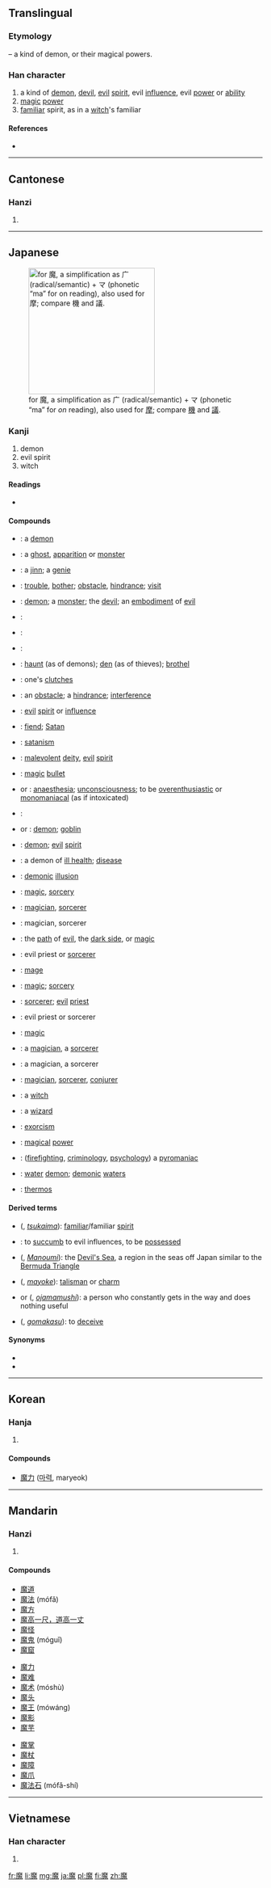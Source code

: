 ==Translingual==
===Etymology===
{{Han compound|麻|鬼|t2=demon|ls=psc|c1=p|c2=s}} – a kind of demon, or their magical powers.

===Han character===
{{Han char|rn=194|rad=鬼|as=11|sn=21|four=0021<sub>3</sub>|canj=戈金竹山戈 (ICHUI), 戈木竹山戈 (IDHUI)}}

# a kind of [[demon]], [[devil]], [[evil]] [[spirit]], evil [[influence]], evil [[power]] or [[ability]]
# [[magic]] [[power]]
# [[familiar]] spirit, as in a [[witch]]'s familiar

====References====
* {{Han ref|kx=1462.670|dkj=45906|dj=1997.020|hdz=74436.110|uh=9B54|ud=39764|bh=C55D|bd=50525}}

----

==Cantonese==
===Hanzi===
{{yue-hanzi|jyut=|y=mo1}}

# {{defn|lang=yue|sort=鬼11}}

----

==Japanese==
[[File:RYAKUJI ma.png|thumb|right|250px|{{w|Ryakuji}} for 魔, a {{w|phono-semantic}} simplification as 广 (radical/semantic) + マ (phonetic “ma” for ''on'' reading), also used for [[摩#Japanese|摩]]; compare [[機#Japanese|機]] and [[議#Japanese|議]].]]

===Kanji===
{{ja-kanji|grade=c|rs=鬼11}}

# demon
# evil spirit
# witch

====Readings====
* {{ja-readings
| on=<!--
-->{{l|ja|ま}} (''[[ma]]'')
| kun=<!--
-->
}}

====Compounds====
{{der-top|Compounds}}
* {{l|ja|魔物|tr=[[まもの]], ''[[mamono]]''}}: a [[demon]]
* {{l|ja|妖魔|tr=[[ようま]], ''[[yōma]]''}}: a [[ghost]], [[apparition]] or [[monster]]
* {{l|ja|霊魔|tr=[[れいま]], ''[[reima]]''}}: a [[jinn]]; a [[genie]]
* {{l|ja|邪魔|tr=[[じゃま]], ''[[jama]]''}}: [[trouble]], [[bother]]; [[obstacle]], [[hindrance]]; {{qualifier|formal}} [[visit]]
* {{l|ja|魔鬼|tr=[[まき]], ''[[maki]]''}}: [[demon]]; a [[monster]]; the [[devil]]; an [[embodiment]] of [[evil]]
* {{l|ja|魔王|tr=[[まおう]], ''[[maō]]''}}:
* {{l|ja|魔界|tr=[[まかい]], ''[[makai]]''}}:
* {{l|ja|魔境|tr=[[まきょう]], ''[[makyō]]''}}:
* {{l|ja|魔窟|tr=[[まくつ]], ''[[makutsu]]''}}: [[haunt]] (as of demons); [[den]] (as of thieves); [[brothel]]
* {{l|ja|魔手|tr=[[ましゅ]], ''[[mashu]]''}}: one's [[clutches]]
* {{l|ja|邪魔|tr=[[じゃま]], ''[[jama]]''}}: an [[obstacle]]; a [[hindrance]]; [[interference]]
* {{l|ja|魔性|tr=[[ましょう]], ''[[mashō]]''}}: [[evil]] [[spirit]] or [[influence]]
* {{l|ja|悪魔|tr=[[あくま]], ''[[akuma]]''}}: [[fiend]]; [[Satan]]
* {{l|ja|悪魔主義|tr=[[あくましゅぎ]], ''[[akumashugi]]''}}: [[satanism]]
* {{l|ja|魔神|tr=[[まじん]], ''[[majin]]''}}: [[malevolent]] [[deity]], [[evil]] [[spirit]]
* {{l|ja|魔弾|tr=[[まだん]], ''[[madan]]''}}: [[magic]] [[bullet]]
* {{l|ja|魔酔}} or {{l|ja|魔睡|tr=[[ますい]], ''[[masui]]''}}: [[anaesthesia]]; [[unconsciousness]]; to be [[overenthusiastic]] or [[monomaniacal]] (as if intoxicated)
* {{l|ja|魔羅|tr=[[まら]], ''[[mara]]''}}:
* {{l|ja|魔物}} or {{l|ja|魔者|tr=[[まもの]], ''[[mamono]]''}}: [[demon]]; [[goblin]]
* {{l|ja|天魔|tr=[[てんま]], ''[[tenma]]''}}: [[demon]]; [[evil]] [[spirit]]
* {{l|ja|病魔|tr=[[びょうま]], ''[[byōma]]''}}: a demon of [[ill health]]; [[disease]]
{{der-mid}}
* {{l|ja|魔幻|tr=[[まげん]], ''[[magen]]''}}: [[demonic]] [[illusion]]
* {{l|ja|魔術|tr=[[まじゅつ]], ''[[majutsu]]''}}: [[magic]], [[sorcery]]
* {{l|ja|魔術師|tr=[[まじゅつし]], ''[[majutsushi]]''}}: [[magician]], [[sorcerer]]
* {{l|ja|魔術士|tr=[[まじゅつし]], ''[[majutsushi]]''}}: magician, sorcerer
* {{l|ja|魔道|tr=[[まどう]], ''[[madō]]''}}: the [[path]] of [[evil]], the [[dark side]], or [[magic]]
* {{l|ja|魔道師|tr=[[まどうし]], ''[[madōshi]]''}}: evil priest or [[sorcerer]]
* {{l|ja|魔道士|tr=[[まどうし]], ''[[madōshi]]''}}: [[mage]]
* {{l|ja|魔導|tr=[[まどう]], ''[[madō]]''}}: [[magic]]; [[sorcery]]
* {{l|ja|魔導師|tr=[[まどうし]], ''[[madōshi]]''}}: [[sorcerer]]; [[evil]] [[priest]]
* {{l|ja|魔導士|tr=[[まどうし]], ''[[madōshi]]''}}: evil priest or sorcerer
* {{l|ja|魔法|tr=[[まほう]], ''[[mahō]]''}}: [[magic]]
* {{l|ja|魔法師|tr=[[まほうし]], ''[[mahōshi]]''}}: a [[magician]], a [[sorcerer]]
* {{l|ja|魔法士|tr=[[まほうし]], ''[[mahōshi]]''}}: a magician, a sorcerer
* {{l|ja|魔人|tr=[[まじん]], ''[[majin]]''}}: [[magician]], [[sorcerer]], [[conjurer]]
* {{l|ja|魔女|tr=[[まじょ]], ''[[majo]]''}}: a [[witch]]
* {{l|ja|魔男|tr=[[まだん]], ''[[madan]]''}}: a [[wizard]]
* {{l|ja|破魔|tr=[[はま]], ''[[hama]]''}}: [[exorcism]]
* {{l|ja|魔力|tr=[[まりょく]], ''[[maryoku]]''}}: [[magical]] [[power]]
* {{l|ja|放火魔|tr=[[ほうかま]], ''[[hōkama]]''}}: ([[firefighting]], [[criminology]], [[psychology]]) a [[pyromaniac]]
* {{l|ja|水魔|tr=[[すいま]], ''[[suima]]''}}: [[water]] [[demon]]; [[demonic]] [[waters]]
* {{l|ja|魔法瓶|tr=[[まほうびん]], ''[[mahōbin]]''}}: [[thermos]]
{{bottom}}

====Derived terms====
{{der-top}}
* {{l|ja|使い魔}} ({{l|ja|つかいま}}, ''[[tsukaima]]''): [[familiar]]/familiar [[spirit]]
* {{l|ja|魔が差す}}: to [[succumb]] to evil influences, to be [[possessed]]
* {{l|ja|魔の海}} ({{l|ja|まのうみ}}, ''[[Manoumi]]''): the [[Devil's Sea]], a region in the seas off Japan similar to the [[Bermuda Triangle]]
* {{l|ja|魔除け}} ({{l|ja|まよけ}}, ''[[mayoke]]''): [[talisman]] or [[charm]]
* {{l|ja|お邪魔虫}} or {{l|ja|御邪魔虫}} ({{l|ja|おじゃまむし}}, ''[[ojamamushi]]''): a person who constantly gets in the way and does nothing useful
* {{l|ja|誤魔化す}} ({{l|ja|ごまかす}}, ''[[gomakasu]]''): to [[deceive]]
{{bottom}}

====Synonyms====
* {{l|ja|鬼}}
* {{l|ja|妖}}

----

==Korean==
===Hanja===
{{ko-hanja|hangeul=마|eumhun=|rv=ma|mr=ma|y=ma}}

# {{defn|lang=ko|sort=鬼11}}

====Compounds====
* [[魔力]] ([[마력]], maryeok)

----

==Mandarin==
===Hanzi===
{{cmn-hanzi|pin=[[mó]] ([[mo2]])|wg=mo<sup>2</sup>}}

# {{defn|lang=cmn|sort=鬼11}}

====Compounds====
{{top3}}
* [[魔道]]
* [[魔法]] (mófǎ)
* [[魔方]]
* [[魔高一尺，道高一丈]]
* [[魔怪]]
* [[魔鬼]] (móguǐ)
* [[魔窟]]
{{mid3}}
* [[魔力]]
* [[魔难]]
* [[魔术]] (móshù)
* [[魔头]]
* [[魔王]] (mówáng)
* [[魔影]]
* [[魔芋]]
{{mid3}}
* [[魔掌]]
* [[魔杖]]
* [[魔障]]
* [[魔爪]]
* [[魔法石]] (mófǎ-shí)
{{bottom}}
----

==Vietnamese==
===Han character===
{{vi-hantu|[[ma]]|rs=鬼11}}

# {{defn|lang=vi|sort=鬼11}}

[[fr:魔]]
[[li:魔]]
[[mg:魔]]
[[ja:魔]]
[[pl:魔]]
[[fi:魔]]
[[zh:魔]]